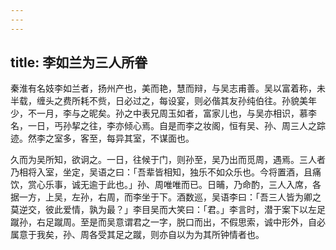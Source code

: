```yaml
---
---
---
```

title: 李如兰为三人所眷
---



秦淮有名妓李如兰者，扬州产也，美而艳，慧而辩，与吴志甫善。吴以富着称，未半载，缠头之费所耗不赀，日必过之，每设宴，则必偕其友孙纯伯往。孙貌美年少，不一月，李与之昵矣。孙之中表兄周玉如者，富家儿也，与吴亦相识，慕李名，一日，丐孙挈之往，李亦倾心焉。自是而李之妆阁，恒有吴、孙、周三人之踪迹。然李之室多，客至，每异其室，不谋面也。

久而为吴所知，欲诇之。一日，往候于门，则孙至，吴乃出而觅周，遇焉。三人者乃相将入室，坐定，吴语之曰：「吾辈皆相知，独乐不如众乐也。今将置酒，且痛饮，赏心乐事，诚无逾于此也。」孙、周唯唯而已。日晡，乃命酌，三人入席，各据一方，上吴，左孙，右周，而李坐于下。酒数巡，吴语李曰：「吾三人皆为卿之莫逆交，彼此爱情，孰为最？」李目吴而大笑曰：「君。」李言时，潜于案下以左足蹴孙，右足蹴周。至是而吴意谓君之一字，脱口而出，不假思索，诚中形外，自必属意于我矣，孙、周各受其足之蹴，则亦自以为为其所钟情者也。